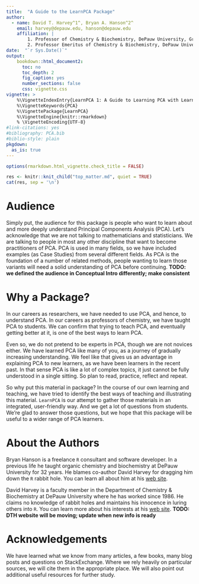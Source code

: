 ```yaml
---
title:  "A Guide to the LearnPCA Package"
author:
  - name: David T. Harvey^1^, Bryan A. Hanson^2^
    email: harvey@depauw.edu, hanson@depauw.edu
    affiliation: |
        1. Professor of Chemistry & Biochemistry, DePauw University, Greencastle IN USA.
        2. Professor Emeritus of Chemistry & Biochemistry, DePauw University, Greencastle IN USA.
date:  "`r Sys.Date()`"
output:
    bookdown::html_document2:
      toc: no
      toc_depth: 2
      fig_caption: yes
      number_sections: false
      css: vignette.css
vignette: >
    %\VignetteIndexEntry{LearnPCA 1: A Guide to Learning PCA with LearnPCA (Start Here)}
    %\VignetteKeywords{PCA}
    %\VignettePackage{LearnPCA}
    %\VignetteEngine{knitr::rmarkdown}
    % \VignetteEncoding{UTF-8}
#link-citations: yes
#bibliography: PCA.bib
#biblio-style: plain
pkgdown:
  as_is: true
---
```


```r
options(rmarkdown.html_vignette.check_title = FALSE)
```

<!-- This chunk inserts common info about all the vignettes -->

```r
res <- knitr::knit_child("top_matter.md", quiet = TRUE)
cat(res, sep = '\n')
```

# Audience

Simply put, the audience for this package is people who want to learn about and more deeply understand Principal Components Analysis (PCA).  Let's acknowledge that we are not talking to mathematicians and statisticians.  We are talking to people in most any other discipline that want to become practitioners of PCA.  PCA is used in many fields, so we have included examples (as Case Studies) from several different fields.  As PCA is the foundation of a number of related methods, people wanting to learn those variants will need a solid understanding of PCA before continuing. **TODO: we defined the audience in Conceptual Intro differently; make consistent**

# Why a Package?

In our careers as researchers, we have needed to use PCA, and hence, to understand PCA.  In our careers as professors of chemistry, we have taught PCA to students.  We can confirm that trying to teach PCA, and eventually getting better at it, is one of the best ways to learn PCA.\sidenote{We don't really have any evidence that we are getting better at teaching PCA, but we sure hope so.}

Even so, we do not pretend to be experts in PCA, though we are not novices either.  We have learned PCA like many of you, as a journey of gradually increasing understanding.  We feel like that gives us an advantage in explaining PCA to new learners, as we have been learners in the recent past.  In that sense PCA is like a lot of complex topics, it just cannot be fully understood in a single sitting.   So plan to read, practice, reflect and repeat.

So why put this material in package?  In the course of our own learning and teaching, we have tried to identify the best ways of teaching and illustrating this material.  `LearnPCA` is our attempt to gather those materials in an integrated, user-friendly way.  And we get a lot of questions from students.  We're glad to answer those questions, but we hope that this package will be useful to a wider range of PCA learners.

# About the Authors

Bryan Hanson is a freelance `R` consultant and software developer.  In a previous life he taught organic chemistry and biochemistry at DePauw University for 32 years.  He blames co-author David Harvey for dragging him down the `R` rabbit hole.  You can learn all about him at his [web site](http://ChemoSpec.org).

David Harvey is a faculty member in the Department of Chemistry & Biochemistry at DePauw University where he has worked since 1986. He claims no knowledge of rabbit holes and maintains his innocence in luring others into `R`. You can learn more about his interests at his [web site](http://dpuadweb.depauw.edu/harvey_web/index.html). **TODO: DTH website will be moving; update when new info is ready**

# Acknowledgements

We have learned what we know from many articles, a few books, many blog posts and questions on StackExchange.  Where we rely heavily on particular sources, we will cite them in the appropriate place.  We will also point out additional useful resources for further study.
